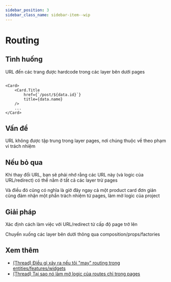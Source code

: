 ```yaml
---
sidebar_position: 3
sidebar_class_name: sidebar-item--wip
---
```



# Routing

<WIP ticket="169" />

## Tình huống

URL đến các trang được hardcode trong các layer bên dưới pages

```tsx title="entities/post/card"

<Card>
    <Card.Title 
        href={`/post/${data.id}`}
        title={data.name}
    />
    ...
</Card>
```

## Vấn đề

URL không được tập trung trong layer pages, nơi chúng thuộc về theo phạm vi trách nhiệm

## Nếu bỏ qua

Khi thay đổi URL, bạn sẽ phải nhớ rằng các URL này (và logic của URL/redirect) có thể nằm ở tất cả các layer trừ pages

Và điều đó cũng có nghĩa là giờ đây ngay cả một product card đơn giản cũng đảm nhận một phần trách nhiệm từ pages, làm mờ logic của project

## Giải pháp

Xác định cách làm việc với URL/redirect từ cấp độ page trở lên

Chuyển xuống các layer bên dưới thông qua composition/props/factories

## Xem thêm

- [(Thread) Điều gì xảy ra nếu tôi "may" routing trong entities/features/widgets](https://t.me/feature_sliced/4389)
- [(Thread) Tại sao nó làm mờ logic của routes chỉ trong pages](https://t.me/feature_sliced/3756)